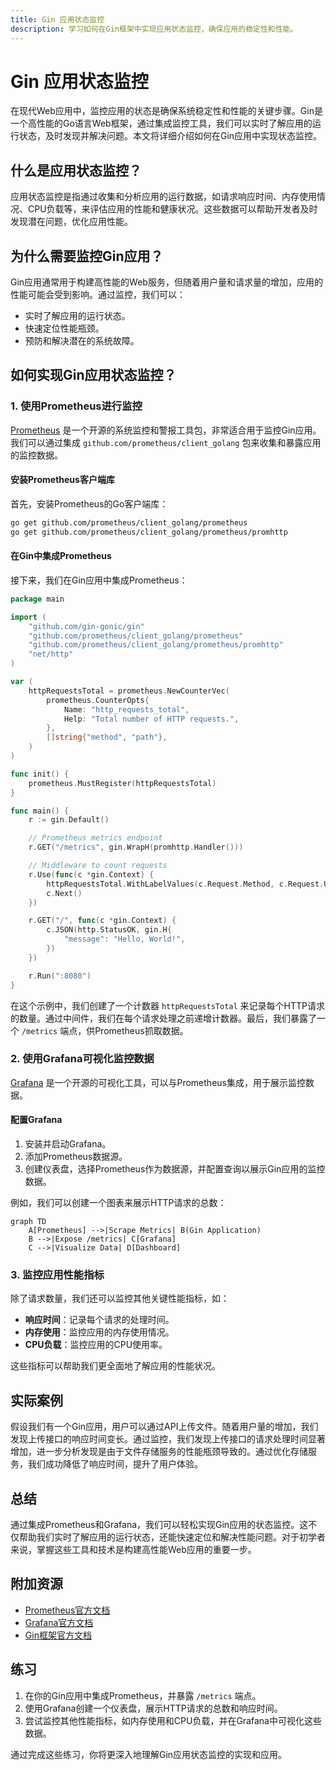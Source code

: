```yaml
---
title: Gin 应用状态监控
description: 学习如何在Gin框架中实现应用状态监控，确保应用的稳定性和性能。
---
```


# Gin 应用状态监控

在现代Web应用中，监控应用的状态是确保系统稳定性和性能的关键步骤。Gin是一个高性能的Go语言Web框架，通过集成监控工具，我们可以实时了解应用的运行状态，及时发现并解决问题。本文将详细介绍如何在Gin应用中实现状态监控。

## 什么是应用状态监控？

应用状态监控是指通过收集和分析应用的运行数据，如请求响应时间、内存使用情况、CPU负载等，来评估应用的性能和健康状况。这些数据可以帮助开发者及时发现潜在问题，优化应用性能。

## 为什么需要监控Gin应用？

Gin应用通常用于构建高性能的Web服务，但随着用户量和请求量的增加，应用的性能可能会受到影响。通过监控，我们可以：

- 实时了解应用的运行状态。
- 快速定位性能瓶颈。
- 预防和解决潜在的系统故障。

## 如何实现Gin应用状态监控？

### 1. 使用Prometheus进行监控

[Prometheus](https://prometheus.io/) 是一个开源的系统监控和警报工具包，非常适合用于监控Gin应用。我们可以通过集成 `github.com/prometheus/client_golang` 包来收集和暴露应用的监控数据。

#### 安装Prometheus客户端库

首先，安装Prometheus的Go客户端库：

```bash
go get github.com/prometheus/client_golang/prometheus
go get github.com/prometheus/client_golang/prometheus/promhttp
```

#### 在Gin中集成Prometheus

接下来，我们在Gin应用中集成Prometheus：

```go
package main

import (
    "github.com/gin-gonic/gin"
    "github.com/prometheus/client_golang/prometheus"
    "github.com/prometheus/client_golang/prometheus/promhttp"
    "net/http"
)

var (
    httpRequestsTotal = prometheus.NewCounterVec(
        prometheus.CounterOpts{
            Name: "http_requests_total",
            Help: "Total number of HTTP requests.",
        },
        []string{"method", "path"},
    )
)

func init() {
    prometheus.MustRegister(httpRequestsTotal)
}

func main() {
    r := gin.Default()

    // Prometheus metrics endpoint
    r.GET("/metrics", gin.WrapH(promhttp.Handler()))

    // Middleware to count requests
    r.Use(func(c *gin.Context) {
        httpRequestsTotal.WithLabelValues(c.Request.Method, c.Request.URL.Path).Inc()
        c.Next()
    })

    r.GET("/", func(c *gin.Context) {
        c.JSON(http.StatusOK, gin.H{
            "message": "Hello, World!",
        })
    })

    r.Run(":8080")
}
```

在这个示例中，我们创建了一个计数器 `httpRequestsTotal` 来记录每个HTTP请求的数量。通过中间件，我们在每个请求处理之前递增计数器。最后，我们暴露了一个 `/metrics` 端点，供Prometheus抓取数据。

### 2. 使用Grafana可视化监控数据

[Grafana](https://grafana.com/) 是一个开源的可视化工具，可以与Prometheus集成，用于展示监控数据。

#### 配置Grafana

1. 安装并启动Grafana。
2. 添加Prometheus数据源。
3. 创建仪表盘，选择Prometheus作为数据源，并配置查询以展示Gin应用的监控数据。

例如，我们可以创建一个图表来展示HTTP请求的总数：

```mermaid
graph TD
    A[Prometheus] -->|Scrape Metrics| B(Gin Application)
    B -->|Expose /metrics| C[Grafana]
    C -->|Visualize Data| D[Dashboard]
```

### 3. 监控应用性能指标

除了请求数量，我们还可以监控其他关键性能指标，如：

- **响应时间**：记录每个请求的处理时间。
- **内存使用**：监控应用的内存使用情况。
- **CPU负载**：监控应用的CPU使用率。

这些指标可以帮助我们更全面地了解应用的性能状况。

## 实际案例

假设我们有一个Gin应用，用户可以通过API上传文件。随着用户量的增加，我们发现上传接口的响应时间变长。通过监控，我们发现上传接口的请求处理时间显著增加，进一步分析发现是由于文件存储服务的性能瓶颈导致的。通过优化存储服务，我们成功降低了响应时间，提升了用户体验。

## 总结

通过集成Prometheus和Grafana，我们可以轻松实现Gin应用的状态监控。这不仅帮助我们实时了解应用的运行状态，还能快速定位和解决性能问题。对于初学者来说，掌握这些工具和技术是构建高性能Web应用的重要一步。

## 附加资源

- [Prometheus官方文档](https://prometheus.io/docs/)
- [Grafana官方文档](https://grafana.com/docs/)
- [Gin框架官方文档](https://gin-gonic.com/docs/)

## 练习

1. 在你的Gin应用中集成Prometheus，并暴露 `/metrics` 端点。
2. 使用Grafana创建一个仪表盘，展示HTTP请求的总数和响应时间。
3. 尝试监控其他性能指标，如内存使用和CPU负载，并在Grafana中可视化这些数据。

通过完成这些练习，你将更深入地理解Gin应用状态监控的实现和应用。